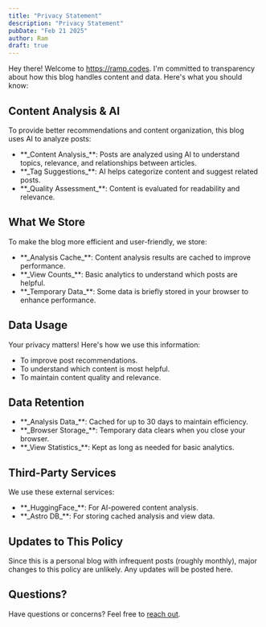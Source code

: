 ```yaml
---
title: "Privacy Statement"
description: "Privacy Statement"
pubDate: "Feb 21 2025"
author: Ram
draft: true
---
```

Hey there! Welcome to <span class="border-b-2 border-dashed border-redir text-redir font-bold"><a href="https://ramp.codes">https://ramp.codes</a></span>. I'm committed to transparency about how this blog handles content and data. Here's what you should know:

<h2 class="font-serif text-link">Content Analysis & AI</h2>

To provide better recommendations and content organization, this blog uses AI to analyze posts:

<ul
    class="mt-1 list-['–'] pl-4 pr-8 text-justify font-sans text-md leading-snug text-body sublist"
>
    <li class="pl-2 text-md">**_Content Analysis_**: Posts are analyzed using AI to understand topics, relevance, and relationships between articles.</li>
    <li class="pl-2 pt-[0.3rem]">**_Tag Suggestions_**: AI helps categorize content and suggest related posts.</li>
    <li class="pl-2 pt-[0.3rem]">**_Quality Assessment_**: Content is evaluated for readability and relevance.</li>
</ul>

<h2 class="font-serif text-link">What We Store</h2>

To make the blog more efficient and user-friendly, we store:

<ul
    class="mt-1 list-['–'] pl-4 pr-8 text-justify font-sans text-md leading-snug text-body sublist"
>
    <li class="pl-2">**_Analysis Cache_**: Content analysis results are cached to improve performance.</li>
    <li class="pl-2 pt-[0.3rem]">**_View Counts_**: Basic analytics to understand which posts are helpful.</li>
    <li class="pl-2 pt-[0.3rem]">**_Temporary Data_**: Some data is briefly stored in your browser to enhance performance.</li>
</ul>

<h2 class="font-serif text-link">Data Usage</h2>

Your privacy matters! Here's how we use this information:

<ul
    class="mt-1 list-['–'] pl-4 pr-8 text-justify font-sans text-md leading-snug text-body sublist"
>
    <li class="pl-2">To improve post recommendations.</li>
    <li class="pl-2 pt-[0.3rem]">To understand which content is most helpful.</li>
    <li class="pl-2 pt-[0.3rem]">To maintain content quality and relevance.</li>
</ul>

<h2 class="font-serif text-link">Data Retention</h2>

<ul
    class="mt-1 list-['–'] pl-4 pr-8 text-justify font-sans text-md leading-snug text-body sublist"
>
    <li class="pl-2">**_Analysis Data_**: Cached for up to 30 days to maintain efficiency.</li>
    <li class="pl-2 pt-[0.3rem]">**_Browser Storage_**: Temporary data clears when you close your browser.</li>
    <li class="pl-2 pt-[0.3rem]">**_View Statistics_**: Kept as long as needed for basic analytics.</li>
</ul>

<h2 class="font-serif text-link">Third-Party Services</h2>

We use these external services:

<ul
    class="mt-1 list-['–'] pl-4 pr-8 text-justify font-sans text-md leading-snug text-body sublist"
>
    <li class="pl-2">**_HuggingFace_**: For AI-powered content analysis.</li>
    <li class="pl-2 pt-[0.3rem]">**_Astro DB_**: For storing cached analysis and view data.</li>
</ul>

<h2 class="font-serif text-link">Updates to This Policy</h2>

Since this is a personal blog with infrequent posts (roughly monthly), major changes to this policy are unlikely. Any updates will be posted here.

<h2 class="font-serif text-link">Questions?</h2>

Have questions or concerns? Feel free to <span class="border-b-2 border-dashed border-redir text-redir font-bold"><a href="mailto:rpartha1@pm.me">reach out</a></span>.
